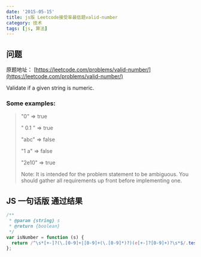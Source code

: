 ```yaml
---
date: '2015-05-15'
title: js版 Leetcode接受率最低题valid-number
category: 技术
tags: [js, 算法]
---
```


## 问题

原题地址： [https://leetcode.com/problems/valid-number/](https://leetcode.com/problems/valid-number/)

Validate if a given string is numeric.

### Some examples:

> "0" => true
>
> " 0.1 " => true
>
> "abc" => false
>
> "1 a" => false
>
> "2e10" => true
>
> Note: It is intended for the problem statement to be ambiguous. You should gather all requirements up front before implementing one.

## JS 一句话版 通过结果

```js
/**
 * @param {string} s
 * @return {boolean}
 */
var isNumber = function (s) {
  return /^\s*[+-]?(\.[0-9]+|[0-9]+(\.[0-9]*)?)(e[+-]?[0-9]+)?\s*$/.test(s);
};
```
